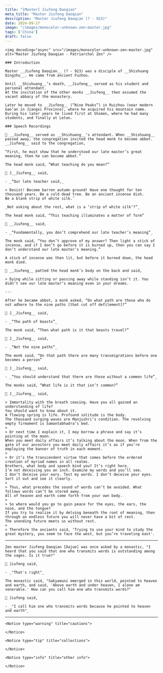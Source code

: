 ```yaml
---
title: "[Master] Jiufeng Daoqian"
meta_title: "Master Jiufeng Daoqian"
description: "Master Jiufeng Daoqian (? - 923)"
date: 2024-09-27
image: "/images/monocolor-unknown-zen-master.jpg"
tags: ['China']
draft: false
---
```


<div className="grid xl:grid-cols-8 lg:grid-cols-8 md:grid-cols-2 sm:grid-cols-2 xs:grid-cols-1 gap-8 bg-body dark:bg-darkmode-body">

  <div className="lg:col-span-3 md:col-span-1">

    <img decoding="async" src="/images/monocolor-unknown-zen-master.jpg" alt="Master Jiufeng Daoqian - Patriarchal Zen" />

    ### Introduction

    Master __Jiufeng Daoqian__ (? - 923) was a disciple of __Shishuang Qingzhu__. He came from ancient Fuzhou.

    Until __Shishuang__’s death, __Jiufeng__ served as his student and personal attendant.
    At the invitation of the other monks __Jiufeng__ then assumed the vacant abbacy of the monastery.

    Later he moved to __Jiufeng__ (“Nine Peaks”) in Ruizhou (near modern Gao’an in Jiangxi Province), where he acquired his mountain name.
    During his later years he lived first at Shimen, where he had many students, and finally at Letan.

  </div>

  <div className="lg:col-span-5 md:col-span-1">

    ### Speech Recordings

    📀 __Jiufeng__ served as __Shishuang__’s attendant. When __Shishuang__ passed away, the congregation invited the head monk to become abbot.
    __Jiufeng__ said to the congregation,

    “First, he must show that he understood our late master’s great meaning, then he can become abbot.”

    The head monk said, “What teaching do you mean?”

    📀 J__Jiufeng__ said,

    - _“Our late teacher said,_

    > Desist! Become barren autumn ground! Have one thought for ten thousand years. Be a cold dead tree. Be an ancient incense dish.
    Be a blank strip of white silk.’

    _Not asking about the rest, what is a ‘strip of white silk’?”_

    The head monk said, “This teaching illuminates a matter of form”

    📀 __Jiufeng__ said,

    - _“Fundamentally, you don’t comprehend our late teacher’s meaning”_

    The monk said, “You don’t approve of my answer? Then light a stick of incense, and if I don’t go before it is burned up, then you can say I don’t understand our late master’s meaning.”

    A stick of incense was then lit, but before it burned down, the head monk died.

    📀 __Jiufeng__ patted the head monk’s body on the back and said,

    > Dying while sitting or passing away while standing isn’t it. You didn’t see our late master’s meaning even in your dreams.

    ---

    After he became abbot, a monk asked, “On what path are those who do not adhere to the nine paths [that cut off defilement]?”

    📀 J__Jiufeng__ said,

    - _“The path of beasts”_

    The monk said, “Then what path is it that beasts travel?”

    📀 J__Jiufeng__ said,

    - _“Not the nine paths”_

    The monk said, “On that path there are many transmigrations before one becomes a person”

    📀 J__Jiufeng__ said,

    - _“You should understand that there are those without a common life”_

    The monks said, “What life is it that isn’t common?”

    📀 J__Jiufeng__ said,

    > Immortality with the breath ceasing. Have you all gained an understanding of life?
    You should want to know about it.
    A flowing spring is life. Profound solitude is the body.
    The thousand surging waves are Manjushri’s condition. The revolving empty firmament is Samantabhadra’s bed.
    >
    > Or next time I explain it, I may borrow a phrase and say it’s pointing at the moon.
    When you meet daily affairs it’s talking about the moon. When from the gate of our ancestors you meet daily affairs it’s as if you’re employing the banner of truth in each moment.
    >
    > Or it’s the transcendent virtue that comes before the ordered creation of myriad names in all realms.
    Brothers, what body and speech bind you? It’s right here.
    I’m not deceiving you an inch. Examine my words and you’ll see.
    I don’t deceive your ears. Test my words. I don’t deceive your eyes.
    Sort it out and see it clearly.
    >
    > Thus, what precedes the sound of words can’t be avoided. What follows words can’t be stored away.
    All of heaven and earth come forth from your own body.
    >
    > So where would you go to gain peace for the eyes, the ears, the nose, and the tongue?
    If you try to realize it by delving beneath the root of meaning, then through an endless future you will never have a bit of rest.
    The unending future meets us without rest.
    >
    > Therefore the ancients said, ‘Trying to use your mind to study the great mystery, you seem to face the west, but you’re traveling east'.

---

    Zen master Jiufeng Daoqian [Dajue] was once asked by a monastic, "I heard that you said that one who transmits words is outstanding among the sages. Is it true?"

    📀 Jiufeng said,

    - _"That's right"_

    The monastic said, "Sakyamuni emerged in this world, pointed to heaven and earth, and said, 'Above earth and under heaven, I alone am venerable.' How can you call him one who transmits words?"

    📀 Jiufeng said,

    - _"I call him one who transmits words because he pointed to heaven and earth"_

---

    <Notice type="warning" title="cautions">

    </Notice>

    <Notice type="tip" title="collections">

    </Notice>

    <Notice type="info" title="other info">

    </Notice>

  </div>

</div>

